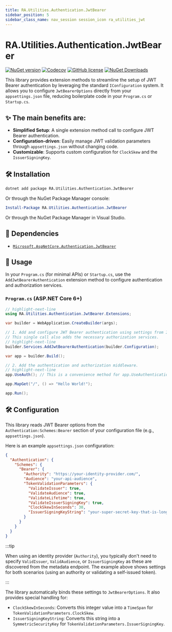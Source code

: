 ```yaml
---
title: RA.Utilities.Authentication.JwtBearer
sidebar_position: 5
sidebar_class_name: nav_session session_icon ra_utilities_jwt
---
```



<p align="center">
<LogoSvg width={'15rem'} height={'15rem'} />
</p>

# RA.Utilities.Authentication.JwtBearer

[![NuGet version](https://img.shields.io/nuget/v/RA.Utilities.Authentication.JwtBearer.svg)](https://www.nuget.org/packages/RA.Utilities.Authentication.JwtBearer/)
[![Codecov](https://codecov.io/github/RedonAlla/RA.Utilities/graph/badge.svg)](https://codecov.io/github/RedonAlla/RA.Utilities)
[![GitHub license](https://img.shields.io/github/license/RedonAlla/RA.Utilities)](https://github.com/RedonAlla/RA.Utilities/blob/main/LICENSE)
[![NuGet Downloads](https://img.shields.io/nuget/dt/RA.Utilities.Authentication.JwtBearer.svg)](https://www.nuget.org/packages/RA.Utilities.Authentication.JwtBearer/)

This library provides extension methods to streamline the setup of JWT Bearer authentication by leveraging the standard `IConfiguration` system.
It allows you to configure `JwtBearerOptions` directly from your `appsettings.json` file, reducing boilerplate code in your `Program.cs` or `Startup.cs`.

## ✨ The main benefits are:
-   **Simplified Setup**: A single extension method call to configure JWT Bearer authentication.
-   **Configuration-driven**: Easily manage JWT validation parameters through `appsettings.json` without changing code.
-   **Customizable**: Supports custom configuration for `ClockSkew` and the `IssuerSigningKey`.

## 🛠️ Installation

```bash
dotnet add package RA.Utilities.Authentication.JwtBearer
```

Or through the NuGet Package Manager console:

```powershell
Install-Package RA.Utilities.Authentication.JwtBearer
```

Or through the NuGet Package Manager in Visual Studio.

## 🔗 Dependencies

-   [`Microsoft.AspNetCore.Authentication.JwtBearer`](https://learn.microsoft.com/en-us/dotnet/api/microsoft.aspnetcore.authentication.jwtbearer)


## 🚀 Usage

In your `Program.cs` (for minimal APIs) or `Startup.cs`, use the `AddJwtBearerAuthentication` extension method to configure authentication and authorization services.

### `Program.cs` (ASP.NET Core 6+)

```csharp
// highlight-next-line
using RA.Utilities.Authentication.JwtBearer.Extensions;

var builder = WebApplication.CreateBuilder(args);

// 1. Add and configure JWT Bearer authentication using settings from IConfiguration.
// This single call also adds the necessary authorization services.
// highlight-next-line
builder.Services.AddJwtBearerAuthentication(builder.Configuration);

var app = builder.Build();

// 2. Add the authentication and authorization middleware.
// highlight-next-line
app.UseAuth(); // This is a convenience method for app.UseAuthentication() and app.UseAuthorization().

app.MapGet("/", () => "Hello World!");

app.Run();
```

## 🛠️ Configuration

This library reads JWT Bearer options from the `Authentication:Schemes:Bearer` section of your configuration file (e.g., `appsettings.json`).

Here is an example `appsettings.json` configuration:

```json
{
  "Authentication": {
    "Schemes": {
      "Bearer": {
        "Authority": "https://your-identity-provider.com/",
        "Audience": "your-api-audience",
        "TokenValidationParameters": {
          "ValidateIssuer": true,
          "ValidateAudience": true,
          "ValidateLifetime": true,
          "ValidateIssuerSigningKey": true,
          "ClockSkewInSeconds": 30,
          "IssuerSigningKeyString": "your-super-secret-key-that-is-long-enough-for-the-algorithm"
        }
      }
    }
  }
}
```

:::tip

When using an identity provider (`Authority`), you typically don't need to specify `ValidIssuer`, `ValidAudience`, or `IssuerSigningKey` as these are discovered from the metadata endpoint.
The example above shows settings for both scenarios (using an authority or validating a self-issued token).

:::

The library automatically binds these settings to `JwtBearerOptions`.
It also provides special handling for:

-   `ClockSkewInSeconds`: Converts this integer value into a `TimeSpan` for `TokenValidationParameters.ClockSkew`.
-   `IssuerSigningKeyString`: Converts this string into a `SymmetricSecurityKey` for `TokenValidationParameters.IssuerSigningKey`.
